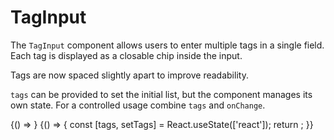 
<Meta title="Molecules/TagInput" of={TagInput} />

# TagInput

The `TagInput` component allows users to enter multiple tags in a single field. Each tag is displayed as a closable chip inside the input.

Tags are now spaced slightly apart to improve readability.

`tags` can be provided to set the initial list, but the component manages its own state. For a controlled usage combine `tags` and `onChange`.

<Canvas>
  <Story name="Ejemplo">
    {() => <TagInput placeholder="Agregar etiquetas..." />}
  </Story>
  <Story name="Controlado">
    {() => {
      const [tags, setTags] = React.useState<string[]>(['react']);
      return <TagInput tags={tags} onChange={setTags} />;
    }}
  </Story>
</Canvas>

<ArgsTable of={TagInput} />
